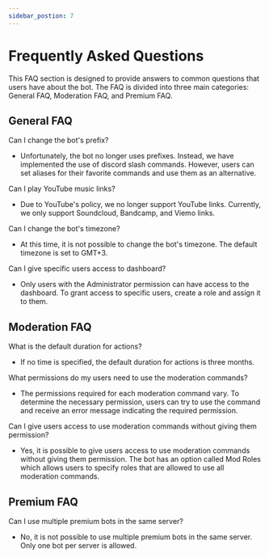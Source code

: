 ```yaml
---
sidebar_postion: 7
---
```



# Frequently Asked Questions

This FAQ section is designed to provide answers to common questions that users have about the bot. The FAQ is divided into three main categories: General FAQ, Moderation FAQ, and Premium FAQ.

## General FAQ

Can I change the bot's prefix?

- Unfortunately, the bot no longer uses prefixes. Instead, we have implemented the use of discord slash commands. However, users can set aliases for their favorite commands and use them as an alternative.

Can I play YouTube music links?

- Due to YouTube's policy, we no longer support YouTube links. Currently, we only support Soundcloud, Bandcamp, and Viemo links.

Can I change the bot's timezone?

- At this time, it is not possible to change the bot's timezone. The default timezone is set to GMT+3.

Can I give specific users access to dashboard?

- Only users with the Administrator permission can have access to the dashboard. To grant access to specific users, create a role and assign it to them.

## Moderation FAQ

What is the default duration for actions?

- If no time is specified, the default duration for actions is three months.

What permissions do my users need to use the moderation commands?

- The permissions required for each moderation command vary. To determine the necessary permission, users can try to use the command and receive an error message indicating the required permission.

Can I give users access to use moderation commands without giving them permission?

- Yes, it is possible to give users access to use moderation commands without giving them permission. The bot has an option called Mod Roles which allows users to specify roles that are allowed to use all moderation commands.

## Premium FAQ

Can I use multiple premium bots in the same server?

- No, it is not possible to use multiple premium bots in the same server. Only one bot per server is allowed.
